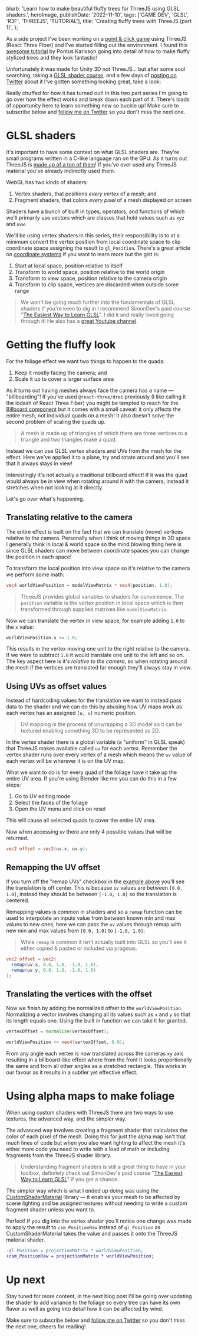 
  blurb: 'Learn how to make beautiful fluffy trees for ThreeJS using GLSL shaders.',
  heroImage,
  publishDate: '2022-11-10',
  tags: ['GAME DEV', 'GLSL', 'R3F', 'THREEJS', 'TUTORIAL'],
  title: 'Creating fluffy trees with ThreeJS (part 1)',
};

As a side project I've been working on a [point & click game](https://twitter.com/itsdouges/status/1583776108943904769) using ThreeJS (React Three Fiber) and I've started filling out the environment.
I found this [awesome tutorial](https://www.youtube.com/watch?v=iASMFba7GeI) by Pontus Karlsson going into detail of how to make fluffy stylized trees and they look fantastic!

Unfortunately it was made for Unity 3D not ThreeJS... but after some soul searching,
taking a [GLSL shader course](https://simondev.teachable.com/p/glsl-shaders-from-scratch?coupon_code=EARLYBIRD2022),
and a few days of [posting on Twitter](https://twitter.com/itsdouges/status/1587314407520235520) about it I've gotten something looking great,
take a look:

<TreeComplete />

Really chuffed for how it has turned out!
In this two part series I'm going to go over how the effect works and break down each part of it.
There's loads of opportunity here to learn something new so buckle up!
Make sure to subscribe below and [follow me on Twitter](https://twitter.com/itsdouges) so you don't miss the next one.

# GLSL shaders

It's important to have some context on what GLSL shaders are.
They're small programs written in a C-like language ran on the GPU.
As it turns out ThreeJS is [made up of a ton of them](https://github.com/mrdoob/three.js/tree/da820c4dabc364c221571555c6f0b7034710b5d7/src/renderers/shaders)!
If you've ever used any ThreeJS material you've already indirectly used them.

WebGL has two kinds of shaders:

1. Vertex shaders, that positions _every vertex_ of a mesh; and
2. Fragment shaders, that colors _every pixel_ of a mesh displayed on screen

<Box padding="xlarge">
  <Shaders />
</Box>

Shaders have a bunch of built in types,
operators,
and functions
of which we'll primarily use vectors which are classes that hold values such as `xyz` and `uvw`.

We'll be using vertex shaders in this series,
their responsibility is to at a minimum convert the vertex position from local coordinate space to clip coordinate space assigning the result to `gl_Position`.
There's a great article on [coordinate systems](https://learnopengl.com/Getting-started/Coordinate-Systems) if you want to learn more but the gist is:

1. Start at local space, position relative to itself
1. Transform to world space, position relative to the world origin
1. Transform to view space, position relative to the camera origin
1. Transform to clip space, vertices are discarded when outside some range

> We won't be going much further into the fundamentals of GLSL shaders if you're keen to dig in I recommend SimonDev's paid course "[The Easiest Way to Learn GLSL](https://simondev.teachable.com/p/glsl-shaders-from-scratch?coupon_code=EARLYBIRD2022)".
> I did it and really loved going through it!
> He also has a [great Youtube channel](https://www.youtube.com/channel/UCEwhtpXrg5MmwlH04ANpL8A).

# Getting the fluffy look

For the foliage effect we want two things to happen to the quads:

1. Keep it mostly facing the camera; and
1. Scale it up to cover a larger surface area

As it turns out having meshes always face the camera has a name —
"billboarding"!
If you've used `@react-three/drei` previously (I like calling it the lodash of React Three Fiber) you might be tempted to reach for the [Billboard component](https://github.com/pmndrs/drei#billboard) but it comes with a small caveat: it only affects the entire mesh,
not individual quads on a mesh!
It also doesn't solve the second problem of scaling the quads up.

> <Box paddingY="large">
>   <Vertices />
> </Box>
>
> A mesh is made up of triangles of which there are three vertices to a triangle and two triangles make a quad.

Instead we can use GLSL vertex shaders and UVs from the mesh for the effect.
Here we've applied it to a plane,
try and rotate around and you'll see that it always stays in view!

<PlaneBillboard />

Interestingly it's not actually a traditional billboard effect!
If it was the quad would always be in view when rotating around it with the camera,
instead it stretches when not looking at it directly.

Let's go over what's happening.

## Translating relative to the camera

The entire effect is built on the fact that we can translate (move) vertices relative to the camera.
Personally when I think of moving things in 3D space I generally think in local & world space so the mind blowing thing here is since GLSL shaders can move between coordinate spaces you can change the position in each space!

To transform the local position into view space so it's relative to the camera we perform some math:

```glsl
vec4 worldViewPosition = modelViewMatrix * vec4(position, 1.0);
```

> ThreeJS provides global variables to shaders for convenience. The `position` variable is the vertex position in local space which is then transformed through supplied matrixes like `modelViewMatrix`.

Now we can translate the vertex in view space,
for example adding `1.0` to the `x` value:

```glsl
worldViewPosition.x += 1.0;
```

<Box padding="xlarge">
  <Translate />
</Box>

This results in the vertex moving one unit to the right relative to the camera.
If we were to subtract `1.0` it would translate one unit to the left and so on.
The key aspect here is it's _relative to the camera_,
so when rotating around the mesh if the vertices are translated far enough they'll always stay in view.

## Using UVs as offset values

Instead of hardcoding values for the translation we want to instead pass data to the shader and we can do this by abusing how UV maps work as each vertex has an assigned `[u, v]` numeric position.

> <Box paddingY="large">
>   <UVW />
> </Box>
> UV mapping is the process of unwrapping a 3D model so it can be textured enabling something 3D to be
> represented as 2D.

In the vertex shader there is a global variable (a "uniform" in GLSL speak) that ThreeJS makes available called `uv` for each vertex.
Remember the vertex shader runs over every vertex of a mesh which means the `uv` value of each vertex will be wherever it is on the UV map.

<Box padding="xlarge">
  <UVPoints />
</Box>

What we want to do is for every quad of the foliage have it take up the entire UV area.
If you're using Blender like me you can do this in a few steps:

1. Go to UV editing mode
1. Select the faces of the foliage
1. Open the UV menu and click on reset

This will cause all selected quads to cover the entire UV area.

<Box padding="xlarge">
  <ModifiedUVs />
</Box>

Now when accessing `uv` there are only 4 possible values that will be returned.

```glsl
vec2 offset = vec2(uv.x, uv.y);
```

## Remapping the UV offset

If you turn off the "remap UVs" checkbox in the [example above](#plane-billboard) you'll see the translation is off center.
This is because `uv` values are between `[0.0, 1.0]`,
instead they should be between `[-1.0, 1.0]` so the translation is centered.

Remapping values is common in shaders and so a `remap` function can be used to interpolate an inputs value from between known min and max values to new ones,
here we can pass the `uv` values through remap with new min and max values from `[0.0, 1.0]` to `[-1.0, 1.0]`:

> While `remap` is common it isn't actually built into GLSL so you'll see it either copied &
> pasted or included via pragmas.

<Box padding="xlarge">
  <RemappedUVs />
</Box>

```glsl
vec2 offset = vec2(
  remap(uv.x, 0.0, 1.0, -1.0, 1.0),
  remap(uv.y, 0.0, 1.0, -1.0, 1.0)
);
```

## Translating the vertices with the offset

Now we finish by adding the normalized offset to the `worldViewPosition`.
Normalizing a vector involves changing all its values such as `x` and `y` so that its length equals one.
Using the built in function we can take it for granted.

```glsl
vertexOffset = normalize(vertexOffset);

worldViewPosition += vec4(vertexOffset, 0.0);
```

From any angle each vertex is now translated across the cameras `xy` axis resulting in a billboard-like effect where from the front it looks proportionally the same and from all other angles as a stretched rectangle.
This works in our favour as it results in a subtler yet effective effect.

<TreeNoAlpha />

# Using alpha maps to make foliage

When using custom shaders with ThreeJS there are two ways to use textures,
the advanced way,
and the simpler way.

The advanced way involves creating a fragment shader that calculates the color of each pixel of the mesh.
Doing this for just the alpha map isn't that much lines of code but when you also want lighting to affect the mesh it's either more code you need to write with a load of math or including fragments from the ThreeJS shader library.

> Understanding fragment shaders is still a great thing to have in your toolbox,
> definitely check out SimonDev's paid course "[The Easiest Way to Learn GLSL](https://simondev.teachable.com/p/glsl-shaders-from-scratch?coupon_code=EARLYBIRD2022)" if you get a chance.

The simpler way which is what I ended up doing was using the [CustomShaderMaterial](https://github.com/FarazzShaikh/THREE-CustomShaderMaterial) library —
it enables your mesh to be affected by scene lighting and be assigned textures without needing to write a custom fragment shader unless you want to.

<PlaneAlpha />

Perfect!
If you dig into the vertex shader you'll notice one change was made to apply the result to `csm_PositionRaw` instead of `gl_Position` as CustomShaderMaterial takes the value and passes it onto the ThreeJS material shader.

```diff
-gl_Position = projectionMatrix * worldViewPosition;
+csm_PositionRaw = projectionMatrix * worldViewPosition;
```

# Up next

Stay tuned for more content,
in the next blog post I'll be going over updating the shader to add variance to the foliage so every tree can have its own flavor as well as going into detail how it can be affected by wind.

Make sure to subscribe below and [follow me on Twitter](https://twitter.com/itsdouges) so you don't miss the next one,
cheers for reading!
